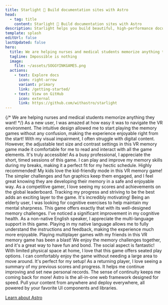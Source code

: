 ```yaml
---
title: Starlight 🌟 Build documentation sites with Astro
head:
  - tag: title
    content: Starlight 🌟 Build documentation sites with Astro
description: Starlight helps you build beautiful, high-performance documentation websites with Astro.
template: splash
editUrl: false
lastUpdated: false
hero:
  title: We are helping nurses and medical students memorize anything they want!
  tagline: Impossible is nothing
  image:
    file: ~/assets/SOGGYINKGAMES.png
  actions:
    - text: Explore docs
      icon: right-arrow
      variant: primary
      link: /getting-started/
    - text: View on GitHub
      icon: external
      link: https://github.com/withastro/starlight
---
```



<CardGrid stagger>
	<Card title="we teach students how to learn" icon="approve-check">
		{/* We are helping nurses and medical students memorize anything they want! */}
	</Card>
	<Card title="we apply memorization techniques explicitly and subliminaly" icon="approve-check">
	</Card>
	<Card title="we connect students studying the same subjects in a virtual environment across the world" icon="approve-check">
	</Card>
	<Card title="...all in one place" icon="approve-check">
	</Card>
</CardGrid>

<TestimonialGrid title="What people could be saying about our not yet launched platform">
  <Testimonial
    name="Rachel"
    handle="rachelnabors"
    cite="https://x.com/SoggyInkGames"
  >
    As a new user, I was amazed at how easy it was to navigate the VR environment. The intuitive design allowed me to start playing the memory games without any confusion, making the experience enjoyable right from the start!
  </Testimonial>
  <Testimonial
    name="Flavio"
    handle="flaviocopes"
    cite="https://x.com/SoggyInkGames"
  >
    With my visual impairment, I often struggle with digital content. However, the adjustable text size and contrast settings in this VR memory game made it comfortable for me to read and interact with all the game elements. It's truly accessible!
  </Testimonial>
  <Testimonial
    name="Tomek"
    handle="sulco"
    cite="https://x.com/SoggyInkGames"
  >
    As a busy professional, I appreciate the short, timed sessions of this game. I can play and improve my memory skills during my breaks, making it a perfect fit for my hectic schedule. Highly recommended!
  </Testimonial>
  <Testimonial
    name="Roberto"
    handle="RmeetsH"
    cite="https://x.com/SoggyInkGames"
  >
    My kids love the kid-friendly mode in this VR memory game! The simpler challenges and fun graphics keep them engaged, and I feel great knowing they are developing their memory in a safe and enjoyable way.
  </Testimonial>
  <Testimonial
    name="Joel"
    handle="jhooks"
    cite="https://x.com/SoggyInkGames"
  >
    As a competitive gamer, I love seeing my scores and achievements on the global leaderboard. Tracking my progress and striving to be the best adds an exciting layer to the game. It's incredibly motivating!
  </Testimonial>
  <Testimonial
    name="Rick"
    handle="rick_viscomi"
    cite="https://x.com/SoggyInkGames"
  >
    Being an elderly user, I was looking for cognitive exercises to help maintain my mental sharpness. This game offers exactly that with its well-designed memory challenges. I've noticed a significant improvement in my cognitive health.

  </Testimonial>
  <Testimonial
    name="Nicolas"
    handle="beaussan"
    cite="https://x.com/SoggyInkGames"
  >
    As a non-native English speaker, I appreciate the multi-language support in this game. Playing in my native language allows me to fully understand the instructions and feedback, making the experience much more enjoyable.

  </Testimonial>
  <Testimonial
    name="Sylwia"
    handle="SylwiaVargas"
    cite="https://x.com/SoggyInkGames"
  >
    Playing multiplayer games with my friends in this VR memory game has been a blast! We enjoy the memory challenges together, and it's a great way to have fun and bond. The social aspect is fantastic!
  </Testimonial>
  <Testimonial
    name="Lou Cyx"
    handle="loucyx"
    cite="https://x.com/SoggyInkGames"
  >
    With limited physical space at home, I love that this game offers seated play options. I can comfortably enjoy the game without needing a large area to move around. It's perfect for my setup!
  </Testimonial>
  <Testimonial
    name="BowTiedWebReaper"
    handle="BowTiedWebReapr"
    cite="https://x.com/SoggyInkGames"
  >
    As a returning player, I love seeing a summary of my previous scores and progress. It helps me continue improving and set new personal records. The sense of continuity keeps me coming back for more!
  </Testimonial>
</TestimonialGrid>

<AboutAstro title="Brought to you by">
Astro is the all-in-one web framework designed for speed.
Pull your content from anywhere and deploy everywhere, all powered by your favorite UI components and libraries.

[Learn about Astro](https://astro.build/)

</AboutAstro>
